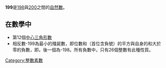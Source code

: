 {{noteTA|G1=Math}}
{{整数
| 质因数分解 = [[質數|質數]]
| 罗马数字 = CXCIX
}}
'''199'''是[[198|198]]與[[200|200]]之間的[[自然數|自然數]]。

== 在數學中 ==
{{數字性質|use math=yes|print black list=虧數,不尋常數,無平方數因數的數
|質數=*{{{orderstr}}}{{{property}}}{{{releatedstr}}}。
|孿生質數=**第15對{{{property}}}，為{{{value}}}。
}}
*第12個[[中心三角形數|中心三角形數]]
*相反數-199為最小的殭屍數，即位數和（首位含負號）的平方與自身的和大於零的負數，即{{計算結果|-199+(-1+9+9)^2}}。後一個為-198{{OEIS|A328933}}。所有負數中，只有26個整數有此種性質。
{{數小作品}}

[[Category:整數素數|Category:整數素數]]